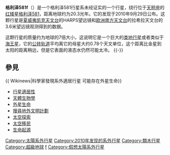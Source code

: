 {{unreferenced|time=2013-12-20}}
{{Planetbox begin
| name = 格利泽 581f
}}
{{Planetbox image
|image=Gliese_581_system_compared_to_solar_system.jpg
|caption= 格利泽581行星系轨道与我们太阳系行星系轨道对比
}}
{{Planetbox star
| star = [[格利泽581|格利泽581]]
| constell = [[天秤座|天秤座]]
| RA = {{RA|15|19|26}}
| DEC = {{DEC|−07|43|20}}
| app_mag = 10.55
| dist_ly = 20.3 ± 0.3
| dist_pc = 6.2 ± 0.1
| class = M3V
| mass = 0.31
| radius = 0.29
| temperature = 3480 ± 48
| metallicity = -0.33 ± 0.12
| age = 7 – 11
}}
{{Planetbox orbit
| period = 433 ± 13
| period_year = 1.19
| period_hour = 10400
| semimajor = 0.758 ± 0.015
| semimajor_gm = 
| semimajor_mas = 
| eccentricity = 0
| speed = 
| semi-amp = 1.30 ± 0.22 
| inclination = 
| mean_anomaly = 118 ± 68 
| epoch = [[Julian_day|JD]] 2451409.762 
}}
{{Planetbox character
| minimum_mass_earth = 7.0 ± 1.2
}}
{{Planetbox discovery
| discovery_date = 2010年9月29日
| discoverers = [[史蒂文·沃格特|史蒂文·沃格特]]等
| discovery_method = 径向速度
| discovery_site = [[美国|美国]][[夏威夷州|夏威夷州]][[凯克天文台|凯克天文台]][[欧洲南方天文台|欧洲南方天文台]]
| discovery_status = Unconfirmed}}
{{Planetbox reference
| star=Gl+581
| planet=f
}}
{{Planetbox end}}

{{Sky|15|19|27|-|07|43|19|20.2}}


'''格利泽581f'''（{{lang-en|'''Gliese 581 f'''}}）是一个格利泽581行星系未经证实的一个行星，绕行位于[[天秤座|天秤座]]的[[红矮星|红矮星]][[格利泽581|格利泽581]]，距离地球约为20.3光年。它的发现于2010年9月29日公布。这颗行星是[[夏威夷|夏威夷]][[凯克天文台|凯克天文台]]的HARPS望远镜和[[欧洲南方天文台|欧洲南方天文台]]的拉希拉天文台的3.6米望远镜观测得到的数据。

这颗行星的质量约为地球的7倍大小，这说明它是一个巨大的[[类地行星|类地行星]]或者类似于[[海王星|海王星]]，它的[[公转轨道|公转轨道]]平均离它的母星大约0.78个天文单位，这个距离比金星到太阳的距离稍远，但是它表面的液态水仍然可能太冷。
{{-}}
{{Gliese 581}}

== 參見 ==
{{Portal|天文學}}
{{ Wikinews|科學家發現系外適居行星 可能存在外星生命}}
* [[行星適居性|行星適居性]]
* [[天體生物學|天體生物學]]
* [[外星生命|外星生命]]
* [[搜尋地外文明計劃|搜尋地外文明計劃]]
* [[太空探索|太空探索]]
* [[太空移民|太空移民]]
* [[生命起源|生命起源]]

{{天文小作品}}

[[Category:太陽系外行星|Category:太陽系外行星]]
[[Category:2010年发现的系外行星|Category:2010年发现的系外行星]]
[[Category:類木行星|Category:類木行星]]
[[Category:超級地球|Category:超級地球]]
[[Category:格利泽581|f]]
[[Category:假想太陽系外行星|Category:假想太陽系外行星]]